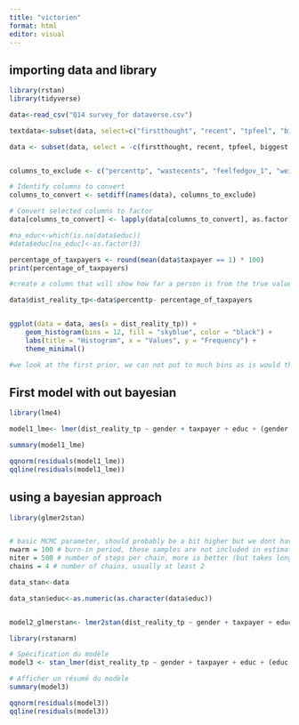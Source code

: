 ```yaml
---
title: "victorien"
format: html
editor: visual
---
```


## importing data and library

```r
library(rstan)
library(tidyverse)

data<-read_csv("Q14 survey_for dataverse.csv")
```

```r
textdata<-subset(data, select=c("firstthought", "recent", "tpfeel", "biggest", "paystub", "depend", "glad", "upset", "benefit", "wastethink","eitcexp", "eitcthink"))

data <- subset(data, select = -c(firstthought, recent, tpfeel, biggest, paystub, depend, glad, upset, benefit, wastethink, eitcexp, eitcthink))


columns_to_exclude <- c("percenttp", "wastecents", "feelfedgov_1", "weightvec")

# Identify columns to convert
columns_to_convert <- setdiff(names(data), columns_to_exclude)

# Convert selected columns to factor
data[columns_to_convert] <- lapply(data[columns_to_convert], as.factor)

#na_educ<-which(is.na(data$educ))
#data$educ[na_educ]<-as.factor(3)

```

```r

percentage_of_taxpayers <- round(mean(data$taxpayer == 1) * 100)
print(percentage_of_taxpayers)

#create a column that will show how far a person is from the true value of taxpayers 

data$dist_reality_tp<-data$percenttp- percentage_of_taxpayers


ggplot(data = data, aes(x = dist_reality_tp)) +
    geom_histogram(bins = 12, fill = "skyblue", color = "black") +
    labs(title = "Histogram", x = "Values", y = "Frequency") +
    theme_minimal()

#we look at the first prior, we can not put to much bins as is would then be too precise and we would not see a good looking distribuiton 
```

## First model with out bayesian

```r
library(lme4)

model1_lme<- lmer(dist_reality_tp ~ gender + taxpayer + educ + (gender| educ), data, REML = FALSE )

summary(model1_lme)

qqnorm(residuals(model1_lme))
qqline(residuals(model1_lme))
```

## using a bayesian approach

```r
library(glmer2stan)


# basic MCMC parameter, should probably be a bit higher but we dont have all day!
nwarm = 100 # burn-in period, these samples are not included in estimation
niter = 500 # number of steps per chain, more is better (but takes longer)
chains = 4 # number of chains, usually at least 2

data_stan<-data

data_stan$educ<-as.numeric(as.character(data$educ))


model2_glmerstan<- lmer2stan(dist_reality_tp ~ gender + taxpayer + educ + (gender| educ), data_stan, calcWAIC=T, warmup=nwarm,iter = niter, chains=chains)
```

```r
library(rstanarm)

# Spécification du modèle
model3 <- stan_lmer(dist_reality_tp ~ gender + taxpayer + educ + (educ|gender), data = data_stan, iter = niter, warmup = nwarm, chains = chains)

# Afficher un résumé du modèle
summary(model3)

```

```r
qqnorm(residuals(model3))
qqline(residuals(model3))
```
